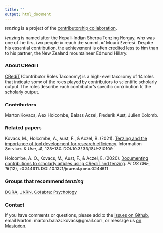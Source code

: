 ```yaml
---
title: ""
output: html_document
---
```


<i>tenzing</i> is a project of the [contributorship collaboration](https://tenzing-contrib.github.io/).

_tenzing_ is named after the Nepali-Indian Sherpa Tenzing Norgay, who was one of the first two people to reach the summit of Mount Everest. Despite his essential contribution, the achievement is often credited less to him than to his partner, the New Zealand mountaineer Edmund Hillary.

### About CRediT

[CRediT](http://credit.niso.org/) (Contributor Roles Taxonomy) is a high-level taxonomy of 14 roles that indicate some of the roles played by contributors to scientific scholarly output. The roles describe each contributor’s specific contribution to the scholarly output.

### Contributors

Marton Kovacs, Alex Holcombe, Balazs Aczel, Frederik Aust, Julien Colomb.

### Related papers

Kovacs, M., Holcombe, A., Aust, F., & Aczel, B. (2021). [Tenzing and the importance of tool development for research efficiency](https://doi.org/10.3233/ISU-210109). Information Services & Use, 41, 123–130. DOI:10.3233/ISU-210109

Holcombe, A. O., Kovacs, M., Aust, F., & Aczel, B. (2020). [Documenting contributions to scholarly articles using CRediT and tenzing](https://doi.org/10.1371/journal.pone.0244611). _PLOS ONE, 15_(12), e0244611. DOI:10.1371/journal.pone.0244611

### Groups that recommend <i>tenzing</i>

[DORA](https://sfdora.org/resource-library/?_resource_type=tools), [UKRN](https://ukrn.org), [Collabra: Psychology](https://www.collabra.org/)

### Contact

If you have comments or questions, please add to the [issues on Github](https://github.com/marton-balazs-kovacs/tenzing), email Marton: marton.balazs.kovacs@gmail.com, or message us [on Mastodon](https://neuromatch.social/@tenzingContrib).
